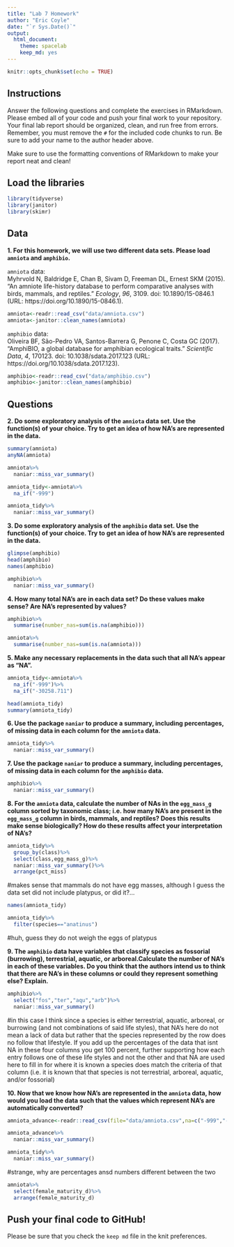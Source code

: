 ```yaml
---
title: "Lab 7 Homework"
author: "Eric Coyle"
date: "`r Sys.Date()`"
output:
  html_document: 
    theme: spacelab
    keep_md: yes
---
```


```r
knitr::opts_chunk$set(echo = TRUE)
```

## Instructions
Answer the following questions and complete the exercises in RMarkdown. Please embed all of your code and push your final work to your repository. Your final lab report should be organized, clean, and run free from errors. Remember, you must remove the `#` for the included code chunks to run. Be sure to add your name to the author header above.  

Make sure to use the formatting conventions of RMarkdown to make your report neat and clean!  

## Load the libraries
```r
library(tidyverse)
library(janitor)
library(skimr)
``` 

## Data
**1. For this homework, we will use two different data sets. Please load `amniota` and `amphibio`.**  

`amniota` data:  
Myhrvold N, Baldridge E, Chan B, Sivam D, Freeman DL, Ernest SKM (2015). “An amniote life-history
database to perform comparative analyses with birds, mammals, and reptiles.” _Ecology_, *96*, 3109.
doi: 10.1890/15-0846.1 (URL: https://doi.org/10.1890/15-0846.1).
```r
amniota<-readr::read_csv("data/amniota.csv")
amniota<-janitor::clean_names(amniota)
```

`amphibio` data:  
Oliveira BF, São-Pedro VA, Santos-Barrera G, Penone C, Costa GC (2017). “AmphiBIO, a global database
for amphibian ecological traits.” _Scientific Data_, *4*, 170123. doi: 10.1038/sdata.2017.123 (URL:
https://doi.org/10.1038/sdata.2017.123).
```r
amphibio<-readr::read_csv("data/amphibio.csv")
amphibio<-janitor::clean_names(amphibio)
```

## Questions  
**2. Do some exploratory analysis of the `amniota` data set. Use the function(s) of your choice. Try to get an idea of how NA's are represented in the data.**  

```r
summary(amniota)
anyNA(amniota)
```
```r
amniota%>%
  naniar::miss_var_summary()
```
```r
amniota_tidy<-amniota%>%
  na_if("-999")
```

```r
amniota_tidy%>%
  naniar::miss_var_summary()
```

**3. Do some exploratory analysis of the `amphibio` data set. Use the function(s) of your choice. Try to get an idea of how NA's are represented in the data.**  

```r
glimpse(amphibio)
head(amphibio)
names(amphibio)
```
```r
amphibio%>%
  naniar::miss_var_summary()
```

**4. How many total NA's are in each data set? Do these values make sense? Are NA's represented by values?**   

```r
amphibio%>%
  summarise(number_nas=sum(is.na(amphibio)))
```

```r
amniota%>%
  summarise(number_nas=sum(is.na(amniota)))
```

**5. Make any necessary replacements in the data such that all NA's appear as "NA".**   
```r
amniota_tidy<-amniota%>%
  na_if("-999")%>%
  na_if("-30258.711")
```

```r
head(amniota_tidy)
summary(amniota_tidy)
```

**6. Use the package `naniar` to produce a summary, including percentages, of missing data in each column for the `amniota` data.**  
```r
amniota_tidy%>%
  naniar::miss_var_summary()
```

**7. Use the package `naniar` to produce a summary, including percentages, of missing data in each column for the `amphibio` data.**
```r
amphibio%>%
  naniar::miss_var_summary()
```

**8. For the `amniota` data, calculate the number of NAs in the `egg_mass_g` column sorted by taxonomic class; i.e. how many NA's are present in the `egg_mass_g` column in birds, mammals, and reptiles? Does this results make sense biologically? How do these results affect your interpretation of NA's?**  

```r
amniota_tidy%>%
  group_by(class)%>%
  select(class,egg_mass_g)%>%
  naniar::miss_var_summary()%>%
  arrange(pct_miss)
```

#makes sense that mammals do not have egg masses, although I guess the data set did not include platypus, or did it?...
```r
names(amniota_tidy)
```
```r
amniota_tidy%>%
  filter(species=="anatinus")
```
#huh, guess they do not weigh the eggs of platypus

**9. The `amphibio` data have variables that classify species as fossorial (burrowing), terrestrial, aquatic, or arboreal.Calculate the number of NA's in each of these variables. Do you think that the authors intend us to think that there are NA's in these columns or could they represent something else? Explain.**
```r
amphibio%>%
  select("fos","ter","aqu","arb")%>%
  naniar::miss_var_summary()
```
#in this case I think since a species is either terrestrial, aquatic, arboreal, or burrowing (and not combinations of said life styles), that NA's here do not mean a lack of data but rather that the species represented by the row does no follow that lifestyle. If you add up the percentages of the data that isnt NA in these four columns you get 100 percent, further supporting how each entry follows one of these life styles and not the other and that NA are used here to fill in for where it is known a species does match the criteria of that column (i.e. it is known that that species is not terrestrial, arboreal, aquatic, and/or fossorial)

**10. Now that we know how NA's are represented in the `amniota` data, how would you load the data such that the values which represent NA's are automatically converted?**
```r
amniota_advance<-readr::read_csv(file="data/amniota.csv",na=c("-999","-30258.711"))
```
```r
amniota_advance%>%
  naniar::miss_var_summary()
```
```r
amniota_tidy%>%
  naniar::miss_var_summary()
```
#strange, why are percentages ansd numbers different between the two
```r
amniota%>%
  select(female_maturity_d)%>%
  arrange(female_maturity_d)
```

## Push your final code to GitHub!
Please be sure that you check the `keep md` file in the knit preferences.  